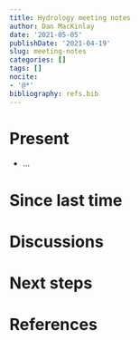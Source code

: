 ```yaml
---
title: Hydrology meeting notes
author: Dan MacKinlay
date: '2021-05-05'
publishDate: '2021-04-19'
slug: meeting-notes
categories: []
tags: []
nocite:
- '@*'
bibliography: refs.bib
---
```


# Present

* …

# Since last time


#  Discussions

# Next steps

# References

::: {#refs}
:::

